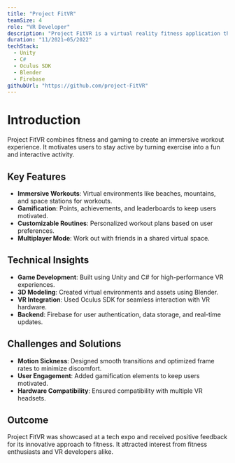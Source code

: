 ```yaml
---
title: "Project FitVR"
teamSize: 4
role: "VR Developer"
description: "Project FitVR is a virtual reality fitness application that makes workouts engaging and immersive."
duration: "11/2021–05/2022"
techStack:
  - Unity
  - C#
  - Oculus SDK
  - Blender
  - Firebase
githubUrl: "https://github.com/project-FitVR"
---
```


# Introduction

Project FitVR combines fitness and gaming to create an immersive workout experience. It motivates users to stay active by turning exercise into a fun and interactive activity.

## Key Features

- **Immersive Workouts**: Virtual environments like beaches, mountains, and space stations for workouts.
- **Gamification**: Points, achievements, and leaderboards to keep users motivated.
- **Customizable Routines**: Personalized workout plans based on user preferences.
- **Multiplayer Mode**: Work out with friends in a shared virtual space.

## Technical Insights

- **Game Development**: Built using Unity and C# for high-performance VR experiences.
- **3D Modeling**: Created virtual environments and assets using Blender.
- **VR Integration**: Used Oculus SDK for seamless interaction with VR hardware.
- **Backend**: Firebase for user authentication, data storage, and real-time updates.

## Challenges and Solutions

- **Motion Sickness**: Designed smooth transitions and optimized frame rates to minimize discomfort.
- **User Engagement**: Added gamification elements to keep users motivated.
- **Hardware Compatibility**: Ensured compatibility with multiple VR headsets.

## Outcome

Project FitVR was showcased at a tech expo and received positive feedback for its innovative approach to fitness. It attracted interest from fitness enthusiasts and VR developers alike.
